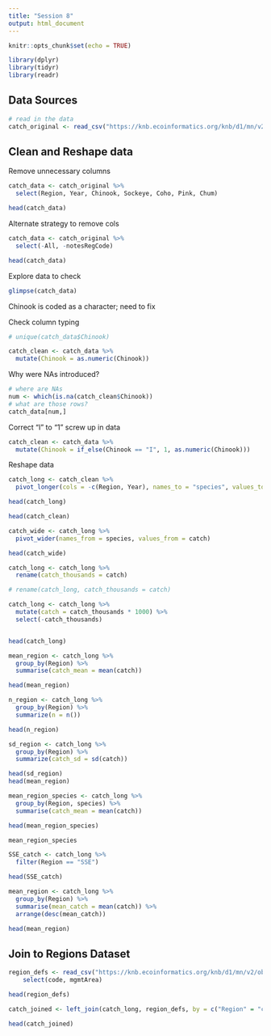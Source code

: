 ```yaml
---
title: "Session 8"
output: html_document
---
```


```r
knitr::opts_chunk$set(echo = TRUE)
```

```r
library(dplyr)
library(tidyr)
library(readr)
```


## Data Sources

```r

# read in the data
catch_original <- read_csv("https://knb.ecoinformatics.org/knb/d1/mn/v2/object/df35b.302.1")

```

## Clean and Reshape data

Remove unnecessary columns

```r

catch_data <- catch_original %>% 
  select(Region, Year, Chinook, Sockeye, Coho, Pink, Chum)

head(catch_data)

```

Alternate strategy to remove cols

```r

catch_data <- catch_original %>% 
  select(-All, -notesRegCode)

head(catch_data)

```

Explore data to check

```r
glimpse(catch_data)
```

Chinook is coded as a character; need to fix

Check column typing

```r

# unique(catch_data$Chinook)

catch_clean <- catch_data %>% 
  mutate(Chinook = as.numeric(Chinook))

```

Why were NAs introduced?

```r

# where are NAs
num <- which(is.na(catch_clean$Chinook))
# what are those rows?
catch_data[num,]


```

Correct "I" to "1" screw up in data

```r

catch_clean <- catch_data %>% 
  mutate(Chinook = if_else(Chinook == "I", 1, as.numeric(Chinook)))

```


Reshape data

```r

catch_long <- catch_clean %>% 
  pivot_longer(cols = -c(Region, Year), names_to = "species", values_to = "catch")

head(catch_long)

head(catch_clean)

```


```r

catch_wide <- catch_long %>% 
  pivot_wider(names_from = species, values_from = catch)

head(catch_wide)

```

```r

catch_long <- catch_long %>% 
  rename(catch_thousands = catch)

# rename(catch_long, catch_thousands = catch)

catch_long <- catch_long %>% 
  mutate(catch = catch_thousands * 1000) %>% 
  select(-catch_thousands)


head(catch_long)

```

```r

mean_region <- catch_long %>% 
  group_by(Region) %>%
  summarise(catch_mean = mean(catch))

head(mean_region)

```


```r

n_region <- catch_long %>% 
  group_by(Region) %>%
  summarize(n = n())

head(n_region)

```


```r

sd_region <- catch_long %>% 
  group_by(Region) %>%
  summarize(catch_sd = sd(catch))

head(sd_region)
head(mean_region)

```


```r

mean_region_species <- catch_long %>% 
  group_by(Region, species) %>%
  summarise(catch_mean = mean(catch))

head(mean_region_species)

mean_region_species

```


```r

SSE_catch <- catch_long %>% 
  filter(Region == "SSE")

head(SSE_catch)

```


```r

mean_region <- catch_long %>% 
  group_by(Region) %>% 
  summarise(mean_catch = mean(catch)) %>% 
  arrange(desc(mean_catch))

head(mean_region)

```


## Join to Regions Dataset
```r

region_defs <- read_csv("https://knb.ecoinformatics.org/knb/d1/mn/v2/object/df35b.303.1") %>% 
    select(code, mgmtArea)

head(region_defs)


```


```r

catch_joined <- left_join(catch_long, region_defs, by = c("Region" = "code"))

head(catch_joined)

```




